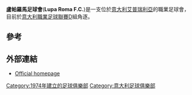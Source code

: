 {{Infobox football club |
  clubname = 盧帕羅馬足球會|
  image    =  |
  fullname = Lupa Roma Football Club|
  nickname = |
  founded  = {{start date and age|df=yes|1974}} |
  ground   = [[意大利|意大利]][[艾普瑞利亞|艾普瑞利亞]]Quinto Ricci|
  capacity = 3,000 |
  chairman = Alberto Cerrai<ref>http://www.passionecalcioweb.com/articles_card.aspx?IdArt=2381</ref> |
  manager  = [[马尔科·阿梅利亚|马尔科·阿梅利亚]] |
 league = [[意大利職業足球聯賽|意大利職業足球聯賽]]D組 |
 season = 2017–18 |
 position = [[意大利職業足球聯賽|意大利職業足球聯賽]]D組, 08 |
  pattern_la1=|stemma kit y= 45|
  stemma kit x= 15|
  pattern_b1=_luparoma1314a| body1=000000 | leftarm1=000000 |
  pattern_ra1=| rightarm1=000000 |
  shorts1=000000 |
  socks1=000000 |
  pattern_b2=_luparoma1314t| body2= ff8000
  |pattern_la2= | leftarm2=FF8000
  |pattern_ra2=| rightarm2=FF8000
  |shorts2=FF8000
  |socks2=FF8000 |
}}

'''盧帕羅馬足球會'''('''Lupa Roma F.C.''')是一支位於[[意大利|意大利]][[艾普瑞利亞|艾普瑞利亞]]的職業足球會，目前於[[意大利職業足球聯賽|意大利職業足球聯賽]]D組角逐。

==參考==
{{Reflist}}

==外部連結==
*[http://www.luparoma.it/ Official homepage] {{Wayback|url=http://www.luparoma.it/ |date=20130818084443 }}

[[Category:1974年建立的足球俱樂部|Category:1974年建立的足球俱樂部]]
[[Category:意大利足球俱樂部|Category:意大利足球俱樂部]]